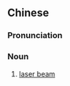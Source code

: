==Chinese==
{{zh-forms|type=21}}

===Pronunciation===
{{zh-pron
|m=jīguāngshù
|cat=n
}}

===Noun===
{{zh-noun}}

# [[laser beam]]